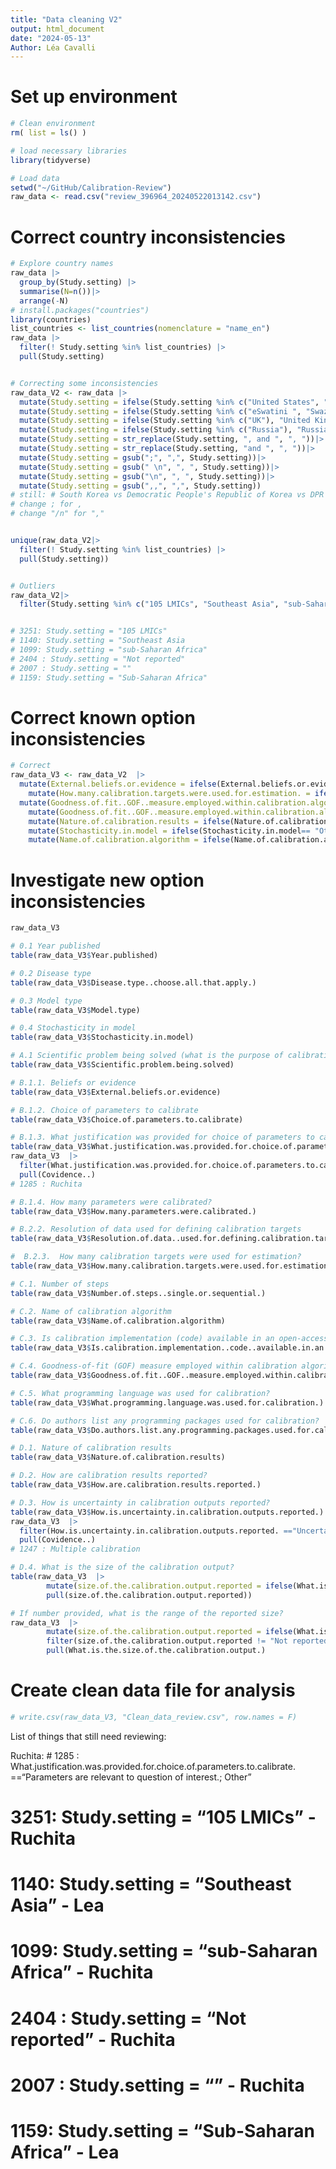 ```yaml
---
title: "Data cleaning V2"
output: html_document
date: "2024-05-13"
Author: Léa Cavalli
---
```


# Set up environment
```r
# Clean environment
rm( list = ls() )

# load necessary libraries
library(tidyverse)

# Load data
setwd("~/GitHub/Calibration-Review")
raw_data <- read.csv("review_396964_20240522013142.csv")
```

# Correct country inconsistencies
```r
# Explore country names 
raw_data |> 
  group_by(Study.setting) |>
  summarise(N=n())|>
  arrange(-N)
# install.packages("countries")
library(countries)
list_countries <- list_countries(nomenclature = "name_en")
raw_data |> 
  filter(! Study.setting %in% list_countries) |> 
  pull(Study.setting)


# Correcting some inconsistencies
raw_data_V2 <- raw_data |>
  mutate(Study.setting = ifelse(Study.setting %in% c("United States", "USA"), "United States of America", Study.setting))|>
  mutate(Study.setting = ifelse(Study.setting %in% c("eSwatini ", "Swaziland"), "Eswatini", Study.setting))|>
  mutate(Study.setting = ifelse(Study.setting %in% c("UK"), "United Kingdom", Study.setting))|>
  mutate(Study.setting = ifelse(Study.setting %in% c("Russia"), "Russian Federation", Study.setting))|>
  mutate(Study.setting = str_replace(Study.setting, ", and ", ", "))|>
  mutate(Study.setting = str_replace(Study.setting, "and ", ", "))|>
  mutate(Study.setting = gsub(";", ",", Study.setting))|>
  mutate(Study.setting = gsub(" \n", ", ", Study.setting))|>
  mutate(Study.setting = gsub("\n", ", ", Study.setting))|>
  mutate(Study.setting = gsub(",,", ",", Study.setting))
# still: # South Korea vs Democratic People's Republic of Korea vs DPR Korea
# change ; for , 
# change "/n" for ","


unique(raw_data_V2|> 
  filter(! Study.setting %in% list_countries) |> 
  pull(Study.setting))


# Outliers 
raw_data_V2|> 
  filter(Study.setting %in% c("105 LMICs", "Southeast Asia", "sub-Saharan Africa", "Sub-Saharan Africa", "Not reported", ""))


# 3251: Study.setting = "105 LMICs"
# 1140: Study.setting = "Southeast Asia
# 1099: Study.setting = "sub-Saharan Africa"
# 2404 : Study.setting = "Not reported"
# 2007 : Study.setting = ""
# 1159: Study.setting = "Sub-Saharan Africa"

```


# Correct known option inconsistencies

```r
# Correct
raw_data_V3 <- raw_data_V2  |> 
  mutate(External.beliefs.or.evidence = ifelse(External.beliefs.or.evidence== "Other: No prior knowledge is incorporated for parameters to be calibrated.", "No prior knowledge is incorporated for parameters to be calibrated. ", External.beliefs.or.evidence))|>
    mutate(How.many.calibration.targets.were.used.for.estimation. = ifelse(How.many.calibration.targets.were.used.for.estimation.== "Other: Single", "Single ", How.many.calibration.targets.were.used.for.estimation.))|>
  mutate(Goodness.of.fit..GOF..measure.employed.within.calibration.algorithm = ifelse(Goodness.of.fit..GOF..measure.employed.within.calibration.algorithm== "Other: Other", "Other ", Goodness.of.fit..GOF..measure.employed.within.calibration.algorithm))|>
    mutate(Goodness.of.fit..GOF..measure.employed.within.calibration.algorithm = ifelse(Goodness.of.fit..GOF..measure.employed.within.calibration.algorithm== "Other: Data likelihood", "Data likelihood ", Goodness.of.fit..GOF..measure.employed.within.calibration.algorithm))|>
    mutate(Nature.of.calibration.results = ifelse(Nature.of.calibration.results== "Other: Sample estimate", "Sample estimate (multiple parameter sets)", Nature.of.calibration.results))|>
    mutate(Stochasticity.in.model = ifelse(Stochasticity.in.model== "Other: Stochastic", "Stochastic model ", Stochasticity.in.model))|>
    mutate(Name.of.calibration.algorithm = ifelse(Name.of.calibration.algorithm== "Other: Other", "Other ", Name.of.calibration.algorithm))

```



# Investigate new option inconsistencies

```r
raw_data_V3

# 0.1 Year published 
table(raw_data_V3$Year.published)

# 0.2 Disease type 
table(raw_data_V3$Disease.type..choose.all.that.apply.)

# 0.3 Model type 
table(raw_data_V3$Model.type)

# 0.4 Stochasticity in model 
table(raw_data_V3$Stochasticity.in.model)

# A.1 Scientific problem being solved (what is the purpose of calibration?) 
table(raw_data_V3$Scientific.problem.being.solved)

# B.1.1. Beliefs or evidence
table(raw_data_V3$External.beliefs.or.evidence)

# B.1.2. Choice of parameters to calibrate
table(raw_data_V3$Choice.of.parameters.to.calibrate)

# B.1.3. What justification was provided for choice of parameters to calibrate? Only for studies which calibrated a subset of parameters.
table(raw_data_V3$What.justification.was.provided.for.choice.of.parameters.to.calibrate.)
raw_data_V3  |> 
  filter(What.justification.was.provided.for.choice.of.parameters.to.calibrate. =="Parameters are relevant to question of interest.; Other")|> 
  pull(Covidence..)
# 1285 : Ruchita

# B.1.4. How many parameters were calibrated?
table(raw_data_V3$How.many.parameters.were.calibrated.)

# B.2.2. Resolution of data used for defining calibration targets
table(raw_data_V3$Resolution.of.data..used.for.defining.calibration.targets)

#  B.2.3.  How many calibration targets were used for estimation?
table(raw_data_V3$How.many.calibration.targets.were.used.for.estimation.)

# C.1. Number of steps 
table(raw_data_V3$Number.of.steps..single.or.sequential.)

# C.2. Name of calibration algorithm 
table(raw_data_V3$Name.of.calibration.algorithm)

# C.3. Is calibration implementation (code) available in an open-access repository? 
table(raw_data_V3$Is.calibration.implementation..code..available.in.an.open.access.repository.)

# C.4. Goodness-of-fit (GOF) measure employed within calibration algorithm
table(raw_data_V3$Goodness.of.fit..GOF..measure.employed.within.calibration.algorithm)

# C.5. What programming language was used for calibration?
table(raw_data_V3$What.programming.language.was.used.for.calibration.)

# C.6. Do authors list any programming packages used for calibration?
table(raw_data_V3$Do.authors.list.any.programming.packages.used.for.calibration.)

# D.1. Nature of calibration results
table(raw_data_V3$Nature.of.calibration.results)

# D.2. How are calibration results reported? 
table(raw_data_V3$How.are.calibration.results.reported.)

# D.3. How is uncertainty in calibration outputs reported? 
table(raw_data_V3$How.is.uncertainty.in.calibration.outputs.reported.)
raw_data_V3  |> 
  filter(How.is.uncertainty.in.calibration.outputs.reported. =="Uncertainty in calibration outputs is not reported.; Other ")|> 
  pull(Covidence..)
# 1247 : Multiple calibration

# D.4. What is the size of the calibration output? 
table(raw_data_V3  |> 
        mutate(size.of.the.calibration.output.reported = ifelse(What.is.the.size.of.the.calibration.output. == "Not reported", "Not reported", "[Number provided]"))|>
        pull(size.of.the.calibration.output.reported))

# If number provided, what is the range of the reported size? 
raw_data_V3  |> 
        mutate(size.of.the.calibration.output.reported = ifelse(What.is.the.size.of.the.calibration.output. == "Not reported", "Not reported", "[Number provided]"))|>
        filter(size.of.the.calibration.output.reported != "Not reported")|>
        pull(What.is.the.size.of.the.calibration.output.)

```
# Create clean data file for analysis
```r
# write.csv(raw_data_V3, "Clean_data_review.csv", row.names = F)

```


List of things that still need reviewing: 


Ruchita: 
  # 1285 : What.justification.was.provided.for.choice.of.parameters.to.calibrate. =="Parameters are relevant to question of interest.; Other"


# 3251: Study.setting = "105 LMICs" - Ruchita 
# 1140: Study.setting = "Southeast Asia" - Lea 
# 1099: Study.setting = "sub-Saharan Africa" - Ruchita
# 2404 : Study.setting = "Not reported" - Ruchita
# 2007 : Study.setting = "" - Ruchita
# 1159: Study.setting = "Sub-Saharan Africa" - Lea 
